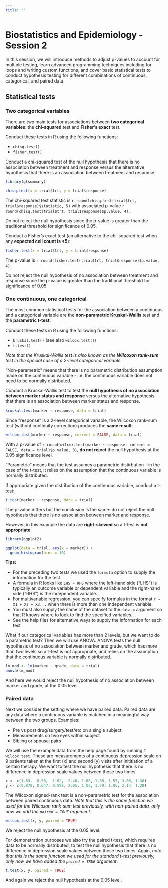```yaml
---
title: ""
---
```


# Biostatistics and Epidemiology - Session 2

In this session, we will introduce methods to adjust p-values to account for multiple testing, learn advanced programming techniques including for loops and writing custom functions, and cover basic statistical tests to conduct hypothesis testing for different combinations of continuous, categorical, and paired data.

## Statistical tests


### Two categorical variables

There are two main tests for associations between **two categorical variables**: the **chi-squared** test and **Fisher's exact** test. 

Conduct these tests in R using the following functions:

- `chisq.test()` 
- `fisher.test()`


Conduct a chi-squared test of the null hypothesis that there is no association between treatment and response versus the alternative hypothesis that there is an association between treatment and response.

```r
library(gtsummary)

chisq.test(x = trial$trt, y = trial$response)
```

The chi-squared test statistic is `r round(chisq.test(trial$trt, trial$response)$statistic, 5)` with associated p-value `r round(chisq.test(trial$trt, trial$response)$p.value, 4)`. 

Do not reject the null hypothesis since the p-value is greater than the traditional threshold for significance of 0.05. 

Conduct a Fisher's exact test (an alternative to the chi-squared test when any **expected cell count is <5**):

```r
fisher.test(x = trial$trt, y = trial$response)
```

The p-value is `r round(fisher.test(trial$trt, trial$response)$p.value, 4)`.

Do not reject the null hypothesis of no association between treatment and response since the p-value is greater than the traditional threshold for significance of 0.05.  

### One continuous, one categorical

The most common statistical tests for the association between a continuous and a categorical variable are the **non-parametric Kruskal-Wallis** test and the **parametric t-test**. 

Conduct these tests in R using the following functions:

- `kruskal.test()` (see also `wilcox.test()`)
- `t.test()`

*Note that the Kruskal-Wallis test is also known as the **Wilcoxon rank-sum** test in the special case of a 2-level categorical variable.*

"Non-parametric" means that there is no parametric distribution assumption made on the continuous variable - i.e. the continuous variable does not need to be normally distributed.

Conduct a Kruskal-Wallis test to test the **null hypothesis of no association between marker status and response** versus the alternative hypothesis that there is an association between marker status and response.

```r
kruskal.test(marker ~ response, data = trial)
```

Since "response" is a 2-level categorical variable, the Wilcoxon rank-sum test (without continuity correction) produces the **same result**:

```r
wilcox.test(marker ~ response, correct = FALSE, data = trial)
```

With a p-value of `r round(wilcox.test(marker ~ response, correct = FALSE, data = trial)$p.value, 3)`, **do not reject** the null hypothesis at the 0.05 significance level.

"Parametric" means that the test assumes a parametric distirbution - in the case of the t-test, it relies on the assumption that the continuous variable is normally distributed.

If appropriate given the distribution of the continuous variable, conduct a t-test:

```r
t.test(marker ~ response, data = trial)
```

The p-value differs but the conclusion is the same: do not reject the null hypothesis that there is no association between marker and response.

However, in this example the data are **right-skewed** so a t-test is **not appropriate**.

```r
library(ggplot2)

ggplot(data = trial, aes(x = marker)) +
  geom_histogram(bins = 10)
```

**Tips:**

- For the preceding two tests we used the `formula` option to supply the information for the test
- A formula in R looks like `LHS ~ RHS` where the left-hand side ("LHS") is typically an outcome variable or dependent variable and the right-hand side ("RHS") is the independent variable.
- For multivariable regression, you can specify formulas in the format `Y ~ X1 + X2 + X3...` when there is more than one independent variable.
- You must also supply the name of the dataset to the `data = ` argument so that R knows where to look to find the specified variables.
- See the help files for alternative ways to supply the information for each test

What if our categorical variables has more than 2 levels, but we want to do a parametric test? Then we will use ANOVA. ANOVA tests the null hypothesis of no association between marker and grade, which has more than two levels so a t-test is not appropriate, and relies on the assumption that the continuous variable is normally distributed.

```r
lm_mod <- lm(marker ~ grade, data = trial)
anova(lm_mod)
```

And here we would reject the null hypothesis of no association between marker and grade, at the 0.05 level.

### Paired data

Next we consider the setting where we have paired data. Paired data are any data where a continuous variable is matched in a meaningful way between the two groups. Examples:

- Pre vs post drug/surgery/test/etc on a single subject
- Measurements on two eyes within subject
- Sibling or spousal pairs

We will use the example data from the help page found by running `?wilcox.test`. These are measurements of a continuous depression scale on 9 patients taken at the first (x) and second (y) visits after inititiation of a certain therapy. We want to test the null hypothesis that there is no difference in depression scale values between these two times.

```r
x <- c(1.83,  0.50,  1.62,  2.48, 1.68, 1.88, 1.55, 3.06, 1.30)
y <- c(0.878, 0.647, 0.598, 2.05, 1.06, 1.29, 1.06, 3.14, 1.29)
```

The Wilcoxon signed-rank test is a non-parametric test for the association between paired continuous data. *Note that this is the same function we used for the Wilcoxon rank-sum test previously, with non-paired data, only now we add the `paired = TRUE` argument*.

```r
wilcox.test(x, y, paired = TRUE)
```

We reject the null hypothesis at the 0.05 level.

For demonstration purposes we also try the paired t-test, which requires data to be normally distributed, to test the null hypothesis that there is no difference in depression scale values between these two times. Again, *note that this is the same function we used for the standard t-test previously, only now we have added the `paired = TRUE` argument*.

```r
t.test(x, y, paired = TRUE)
```

And again we reject the null hypothesis at the 0.05 level.


